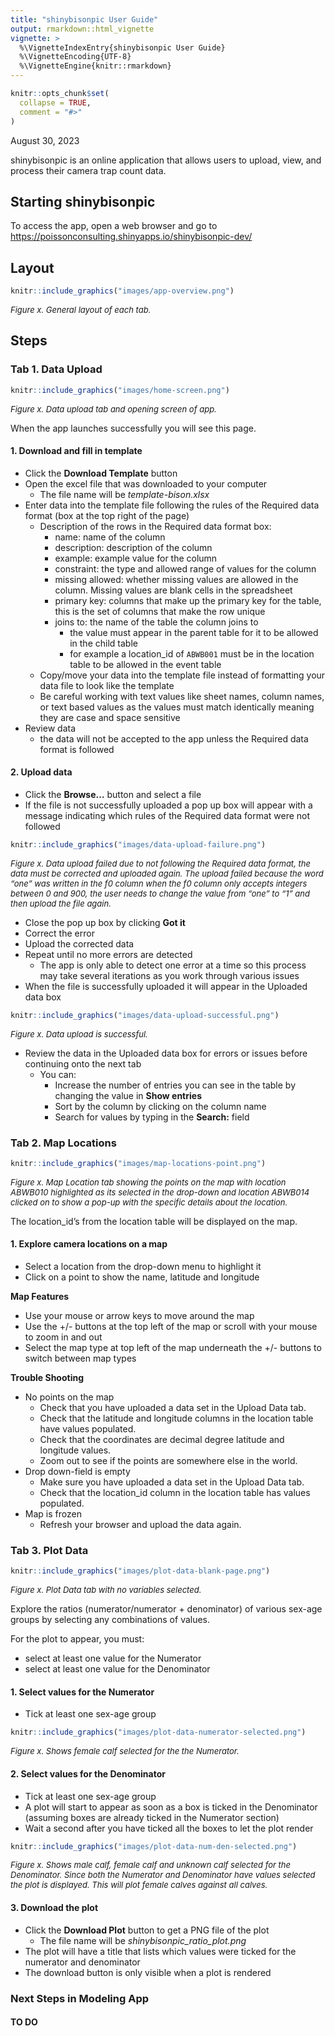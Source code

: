 ```yaml
---
title: "shinybisonpic User Guide"
output: rmarkdown::html_vignette
vignette: >
  %\VignetteIndexEntry{shinybisonpic User Guide}
  %\VignetteEncoding{UTF-8}
  %\VignetteEngine{knitr::rmarkdown}
---
```


```r
knitr::opts_chunk$set(
  collapse = TRUE,
  comment = "#>"
)
```
<!-- Update date when changes are made -->
August 30, 2023

shinybisonpic is an online application that allows users to upload, view, and process their camera trap count data. 

## Starting shinybisonpic

To access the app, open a web browser and go to  [https://poissonconsulting.shinyapps.io/shinybisonpic-dev/](https://poissonconsulting.shinyapps.io/shinybisonpic-dev/)

## Layout

```r
knitr::include_graphics("images/app-overview.png")
```
*<font size="-1">Figure x. General layout of each tab.</font>*

## Steps

### Tab 1. Data Upload

```r
knitr::include_graphics("images/home-screen.png")
```
*<font size="-1">Figure x. Data upload tab and opening screen of app.</font>*

When the app launches successfully you will see this page. 

#### 1. Download and fill in template

- Click the **Download Template** button
- Open the excel file that was downloaded to your computer
  - The file name will be *template-bison.xlsx*
- Enter data into the template file following the rules of the Required data format (box at the top right of the page)
  - Description of the rows in the Required data format box:
    - name: name of the column
    - description: description of the column
    - example: example value for the column
    - constraint: the type and allowed range of values for the column
    - missing allowed: whether missing values are allowed in the column. Missing values are blank cells in the spreadsheet
    - primary key: columns that make up the primary key for the table, this is the set of columns that make the row unique
    - joins to: the name of the table the column joins to
      - the value must appear in the parent table for it to be allowed in the child table
      - for example a location_id of `ABWB001` must be in the location table to be allowed in the event table
  - Copy/move your data into the template file instead of formatting your data file to look like the template
  - Be careful working with text values like sheet names, column names, or text based values as the values must match identically meaning they are case and space sensitive
- Review data 
  - the data will not be accepted to the app unless the Required data format is followed

#### 2. Upload data

 - Click the **Browse…** button and select a file
  - If the file is not successfully uploaded a pop up box will appear with a message indicating which rules of the Required data format were not followed 
```r
knitr::include_graphics("images/data-upload-failure.png")
```
*<font size="-1">Figure x. Data upload failed due to not following the Required data format, the data must be corrected and uploaded again. The upload failed because the word "one" was written in the f0 column when the f0 column only accepts integers between 0 and 900, the user needs to change the value from "one" to "1" and then upload the file again.</font>*
 
 - Close the pop up box by clicking **Got it**
 - Correct the error 
 - Upload the corrected data
 - Repeat until no more errors are detected
   - The app is only able to detect one error at a time so this process may take several iterations as you work through various issues
 
 - When the file is successfully uploaded it will appear in the Uploaded data box 
```r
knitr::include_graphics("images/data-upload-successful.png")
```
*<font size="-1">Figure x. Data upload is successful.</font>*

- Review the data in the Uploaded data box for errors or issues before continuing onto the next tab
  - You can: 
    - Increase the number of entries you can see in the table by changing the value in **Show entries**
    - Sort by the column by clicking on the column name
    - Search for values by typing in the **Search:** field 

### Tab 2. Map Locations

```r
knitr::include_graphics("images/map-locations-point.png")
```
*<font size="-1">Figure x. Map Location tab showing the points on the map with location ABWB010 highlighted as its selected in the drop-down and location ABWB014 clicked on to show a pop-up with the specific details about the location.</font>*

The location_id’s from the location table will be displayed on the map.

#### 1. Explore camera locations on a map

- Select a location from the drop-down menu to highlight it
- Click on a point to show the name, latitude and longitude

**Map Features**

- Use your mouse or arrow keys to move around the map
- Use the +/- buttons at the top left of the map or scroll with your mouse to zoom in and out
- Select the map type at top left of the map underneath the +/- buttons to switch between map types

**Trouble Shooting**

- No points on the map
  - Check that you have uploaded a data set in the Upload Data tab.
  - Check that the latitude and longitude columns in the location table have values populated.
  - Check that the coordinates are decimal degree latitude and longitude values.
  - Zoom out to see if the points are somewhere else in the world.
- Drop down-field is empty
  - Make sure you have uploaded a data set in the Upload Data tab.
  - Check that the location_id column in the location table has values populated.
- Map is frozen
  - Refresh your browser and upload the data again.

### Tab 3. Plot Data

```r
knitr::include_graphics("images/plot-data-blank-page.png")
```
*<font size="-1">Figure x. Plot Data tab with no variables selected.</font>*

Explore the ratios (numerator/numerator + denominator) of various sex-age groups by selecting any combinations of values.

For the plot to appear, you must:

- select at least one value for the Numerator
- select at least one value for the Denominator

#### 1. Select values for the Numerator

- Tick at least one sex-age group
```r
knitr::include_graphics("images/plot-data-numerator-selected.png")
```
*<font size="-1">Figure x. Shows female calf selected for the the Numerator.</font>*

#### 2. Select values for the Denominator

- Tick at least one sex-age group
- A plot will start to appear as soon as a box is ticked in the Denominator (assuming boxes are already ticked in the Numerator section)
- Wait a second after you have ticked all the boxes to let the plot render
```r
knitr::include_graphics("images/plot-data-num-den-selected.png")
```
*<font size="-1">Figure x. Shows male calf, female calf and unknown calf selected for the Denominator. Since both the Numerator and Denominator have values selected the plot is displayed. This will plot female calves against all calves.</font>*

#### 3. Download the plot

- Click the **Download Plot** button to get a PNG file of the plot
  - The file name will be *shinybisonpic_ratio_plot.png*
- The plot will have a title that lists which values were ticked for the numerator and denominator
- The download button is only visible when a plot is rendered

### Next Steps in Modeling App

#### TO DO
